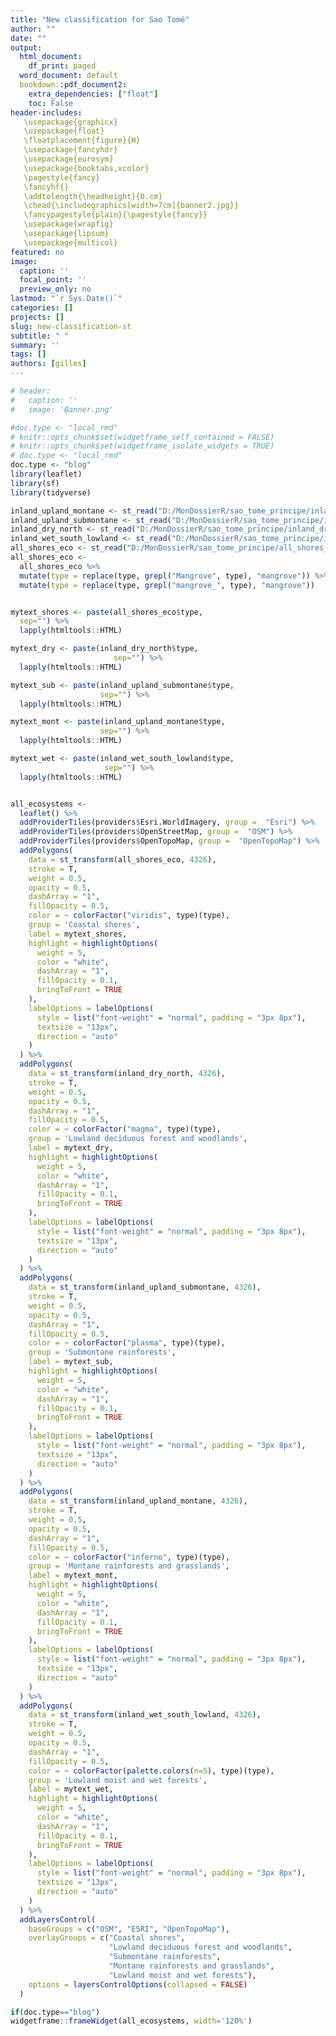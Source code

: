 ```yaml
---
title: "New classification for Sao Tomé"
author: ""
date: ""
output: 
  html_document:
    df_print: paged
  word_document: default
  bookdown::pdf_document2:
    extra_dependencies: ["float"]
    toc: False
header-includes: 
   \usepackage{graphicx}
   \usepackage{float}
   \floatplacement{figure}{H}
   \usepackage{fancyhdr}
   \usepackage{eurosym}
   \usepackage{booktabs,xcolor}
   \pagestyle{fancy}
   \fancyhf{}
   \addtolength{\headheight}{0.cm}
   \chead{\includegraphics[width=7cm]{banner2.jpg}}
   \fancypagestyle{plain}{\pagestyle{fancy}}
   \usepackage{wrapfig}
   \usepackage{lipsum}
   \usepackage{multicol}
featured: no
image:
  caption: ''
  focal_point: ''
  preview_only: no
lastmod: "`r Sys.Date()`"
categories: []
projects: []
slug: new-classification-st
subtitle: " "
summary: ''
tags: []
authors: [gilles]
---
```


\vspace{-28truemm}

```r

# header:
#   caption: ''
#   image: 'Banner.png'

#doc.type <- "local_rmd"
# knitr::opts_chunk$set(widgetframe_self_contained = FALSE)
# knitr::opts_chunk$set(widgetframe_isolate_widgets = TRUE)
# doc.type <- "local_rmd"
doc.type <- "blog"
library(leaflet)
library(sf)
library(tidyverse)

```


```r

inland_upland_montane <- st_read("D:/MonDossierR/sao_tome_principe/inland_upland_montane.shp", quiet = TRUE)
inland_upland_submontane <- st_read("D:/MonDossierR/sao_tome_principe/inland_upland_submontane.shp", quiet = TRUE)
inland_dry_north <- st_read("D:/MonDossierR/sao_tome_principe/inland_dry_north.shp", quiet = TRUE)
inland_wet_south_lowland <- st_read("D:/MonDossierR/sao_tome_principe/inland_wet_south_lowland.shp", quiet = TRUE)
all_shores_eco <- st_read("D:/MonDossierR/sao_tome_principe/all_shores_st.shp", quiet = TRUE)
all_shores_eco <- 
  all_shores_eco %>% 
  mutate(type = replace(type, grepl("Mangrove", type), "mangrove")) %>% 
  mutate(type = replace(type, grepl("mangrove_", type), "mangrove"))


mytext_shores <- paste(all_shores_eco$type,
  sep="") %>%
  lapply(htmltools::HTML)

mytext_dry <- paste(inland_dry_north$type,
                       sep="") %>%
  lapply(htmltools::HTML)

mytext_sub <- paste(inland_upland_submontane$type,
                    sep="") %>%
  lapply(htmltools::HTML)

mytext_mont <- paste(inland_upland_montane$type,
                    sep="") %>%
  lapply(htmltools::HTML)

mytext_wet <- paste(inland_wet_south_lowland$type,
                     sep="") %>%
  lapply(htmltools::HTML)


all_ecosystems <-
  leaflet() %>%
  addProviderTiles(providers$Esri.WorldImagery, group =  "Esri") %>%
  addProviderTiles(providers$OpenStreetMap, group =  "OSM") %>%
  addProviderTiles(providers$OpenTopoMap, group =  "OpenTopoMap") %>%
  addPolygons(
    data = st_transform(all_shores_eco, 4326), 
    stroke = T,
    weight = 0.5,
    opacity = 0.5,
    dashArray = "1",
    fillOpacity = 0.5,
    color = ~ colorFactor("viridis", type)(type),
    group = 'Coastal shores',
    label = mytext_shores,
    highlight = highlightOptions(
      weight = 5,
      color = "white",
      dashArray = "1",
      fillOpacity = 0.1,
      bringToFront = TRUE
    ),
    labelOptions = labelOptions( 
      style = list("font-weight" = "normal", padding = "3px 8px"), 
      textsize = "13px", 
      direction = "auto"
    )
  ) %>%
  addPolygons(
    data = st_transform(inland_dry_north, 4326), 
    stroke = T,
    weight = 0.5,
    opacity = 0.5,
    dashArray = "1",
    fillOpacity = 0.5,
    color = ~ colorFactor("magma", type)(type),
    group = 'Lowland deciduous forest and woodlands',
    label = mytext_dry,
    highlight = highlightOptions(
      weight = 5,
      color = "white",
      dashArray = "1",
      fillOpacity = 0.1,
      bringToFront = TRUE
    ),
    labelOptions = labelOptions( 
      style = list("font-weight" = "normal", padding = "3px 8px"), 
      textsize = "13px", 
      direction = "auto"
    )
  ) %>%
  addPolygons(
    data = st_transform(inland_upland_submontane, 4326), 
    stroke = T,
    weight = 0.5,
    opacity = 0.5,
    dashArray = "1",
    fillOpacity = 0.5,
    color = ~ colorFactor("plasma", type)(type),
    group = 'Submontane rainforests',
    label = mytext_sub,
    highlight = highlightOptions(
      weight = 5,
      color = "white",
      dashArray = "1",
      fillOpacity = 0.1,
      bringToFront = TRUE
    ),
    labelOptions = labelOptions( 
      style = list("font-weight" = "normal", padding = "3px 8px"), 
      textsize = "13px", 
      direction = "auto"
    )
  ) %>%
  addPolygons(
    data = st_transform(inland_upland_montane, 4326), 
    stroke = T,
    weight = 0.5,
    opacity = 0.5,
    dashArray = "1",
    fillOpacity = 0.5,
    color = ~ colorFactor("inferno", type)(type),
    group = 'Montane rainforests and grasslands',
    label = mytext_mont,
    highlight = highlightOptions(
      weight = 5,
      color = "white",
      dashArray = "1",
      fillOpacity = 0.1,
      bringToFront = TRUE
    ),
    labelOptions = labelOptions( 
      style = list("font-weight" = "normal", padding = "3px 8px"), 
      textsize = "13px", 
      direction = "auto"
    )
  ) %>%
  addPolygons(
    data = st_transform(inland_wet_south_lowland, 4326), 
    stroke = T,
    weight = 0.5,
    opacity = 0.5,
    dashArray = "1",
    fillOpacity = 0.5,
    color = ~ colorFactor(palette.colors(n=5), type)(type),
    group = 'Lowland moist and wet forests',
    label = mytext_wet,
    highlight = highlightOptions(
      weight = 5,
      color = "white",
      dashArray = "1",
      fillOpacity = 0.1,
      bringToFront = TRUE
    ),
    labelOptions = labelOptions( 
      style = list("font-weight" = "normal", padding = "3px 8px"), 
      textsize = "13px", 
      direction = "auto"
    )
  ) %>% 
  addLayersControl(
    baseGroups = c("OSM", "ESRI", "OpenTopoMap"),
    overlayGroups = c("Coastal shores", 
                      "Lowland deciduous forest and woodlands",
                      "Submontane rainforests", 
                      "Montane rainforests and grasslands",
                      "Lowland moist and wet forests"),
    options = layersControlOptions(collapsed = FALSE)
  )


```


```r

if(doc.type=="blog")
widgetframe::frameWidget(all_ecosystems, width='120%')


```

